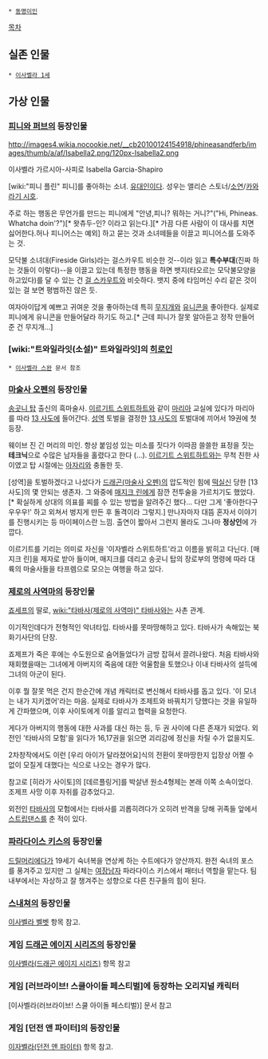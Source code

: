  * [[동명이인]]

[[목차]]

== 실존 인물 ==

 * [[이사벨라 1세]]

== 가상 인물 ==
=== [[피니와 퍼브]]의 등장인물 ===
http://images4.wikia.nocookie.net/__cb20100124154918/phineasandferb/images/thumb/a/af/Isabella2.png/120px-Isabella2.png

이사벨라 가르시아-사피로
Isabella Garcia-Shapiro

[wiki:"피니 플린" 피니]를 좋아하는 소녀. [[유대인]]이다.
성우는 앨리슨 스토너/[[소연]]/[[카와라기 시호]].

주로 하는 행동은 무언가를 만드는 피니에게 "안녕,피니? 뭐하는 거니?"("Hi, Phineas. Whatcha doin'?")[* 왓츄두-인? 이라고 읽는다.][* 가끔 다른 사람이 이 대사를 치면 싫어한다.허나 피니어스는 예외] 하고 묻는 것과 소녀떼들을 이끌고 피니어스를 도와주는 것.

모닥불 소녀대(Fireside Girls)라는 걸스카우트 비슷한 것--이라 읽고 '''특수부대'''(진짜 하는 것들이 이렇다)--을 이끌고 있는데 특정한 행동을 하면 뱃지(타오르는 모닥불모양을 하고있다)를 달 수 있는 건 [[걸 스카우트]]와 비슷하다. 뱃지 중에 타임머신 수리 같은 것이 있는 걸 보면 평범하진 않은 듯. 

여자아이답게 예쁘고 귀여운 것을 좋아하는데 특히 [[무지개]]와 [[유니콘]]을 좋아한다. 실제로 피니에게 유니콘을 만들어달라 하기도 하고.[* 근데 피니가 잘못 알아듣고 정작 만들어준 건 무지개...]

=== [wiki:"트와일라잇(소설)" 트와일라잇]의 [[히로인]] ===
 * [[이사벨라 스완]] 문서 참조

=== [[마술사 오펜]]의 등장인물 ===
[[송곳니 탑]] 출신의  흑마술사. [[이르기트 스위트하트]]와 같이 [[마리아]] 교실에 있다가 마리아를 따라 [[13 사도]]에 들어간다. [[성역]] 토벌을 결정한 [[13 사도]]의 토벌대에 끼어서 19권에 첫 등장.

웨이브 진 긴 머리의 미인. 항상 붙임성 있는 미소를 짓다가 이따끔 쓸쓸한 표정을 짓는 '''테크닉'''으로 수많은 남자들을 홀렸다고 한다 (…). [[이르기트 스위트하트]]와는 무척 친한 사이였고 탑 시절에는 [[아자리]]와 충돌한 듯.

[성역]을 토벌하겠다고 나섰다가 [[드래곤(마술사 오펜)]]의 압도적인 힘에 [[떡실신]] 당한 [13 사도]의 몇 안되는 생존자. 그 와중에 [[매지크 린]]에게 잠깐 전투술을 가르치기도 했었다.[* 확실하게 상대의 의표를 찌를 수 있는 방법을 알려주긴 했다… 다만 그게 '좋아한다구우우우!' 하고 외쳐서 벙지게 만든 후 돌격이라 그렇지.] 만나자마자 대뜸 혼자서 이야기를 진행시키는 등 마이페이스란 느낌. 출연이 짧아서 그런지 몰라도 그나마 '''정상인'''에 가깝다.

이르기트를 기리는 의미로 자신을 '이자벨라 스위트하트'라고 이름을 밝히고 다닌다. [매지크 린]을 제자로 받아 들이며, 매지크를 데리고 송곳니 탑의 장로부의 명령에 따라 대륙의 마술사들을 타프렘으로 모으는 여행을 하고 있다.


=== [[제로의 사역마]]의 등장인물 ===
[[죠세프]]의 딸로, [[wiki:"타바사(제로의 사역마)" 타바사]]와는 사촌 관계.

이기적인데다가 전형적인 악녀타입. 타바사를 못마땅해하고 있다. 타바사가 속해있는 북화기사단의 단장.

죠제프가 죽은 후에는 수도원으로 숨어들었다가 금방 잡혀서 끌려나왔다. 처음 타바사와 재회했을때는 그녀에게 아버지의 죽음에 대한 억울함을 토했으나 이내 타바사의 설득에 그녀의 아군이 된다. 

이후 뭘 잘못 먹은 건지 한순간에 개념 캐릭터로 변신해서 타바사를 돕고 있다. '이 모녀는 내가 지키겠어'라는 마음. 실제로 타바사가 조제트와 바꿔치기 당했다는 것을 유일하게 간파했으며, 이후 사이토에게 이를 알리고 협력을 요청한다.

게다가 아버지의 행동에 대한 사과를 대신 하는 등, 두 권 사이에 다른 존재가 되었다. 외전인 '타바사의 모험'을 읽다가 16,17권을 읽으면 괴리감에 정신을 차릴 수가 없을지도.

2차창작에서도 이런 [우리 아이가 달라졌어요]식의 전환이 못마땅한지 입장상 어쩔 수 없이 모질게 대했다는 식으로 나오는 경우가 많다.

참고로 [히라가 사이토]의 [데르플링거]를 박살낸 원소4형제는 본래 이쪽 소속이었다. 조제프 사망 이후 자취를 감추었다고.

외전인 [[타바사]]의 모험에서는 타바사를 괴롭히려다가 오히려 반격을 당해 귀족들 앞에서 [[스트립]]댄스를 춘 적이 있다.
=== [[파라다이스 키스]]의 등장인물 ===

[[드릴머리]]에다가 19세기 숙녀복을 연상케 하는 수트에다가 양산까지. 완전 숙녀의 포스를 풍겨주고 있지만 그 실체는 [[여장남자]] 파라다이스 키스에서 패터너 역할을 맡는다. 팀 내부에서는 자상하고 잘 챙겨주는 성향으로 다른 친구들의 힘이 된다. 

=== [[스내쳐]]의 등장인물 ===

[[이사벨라 벨벳]] 항목 참고.

=== 게임 [[드래곤 에이지 시리즈]]의 등장인물 ===

[[이사벨라(드래곤 에이지 시리즈)]] 항목 참고

=== 게임 [러브라이브! 스쿨아이돌 페스티벌]에 등장하는 오리지널 캐릭터 ===
[이사벨라(러브라이브! 스쿨 아이돌 페스티벌)] 문서 참고

=== 게임 [던전 앤 파이터]의 등장인물 ===

[[이자벨라(던전 앤 파이터)]] 항목 참고.
